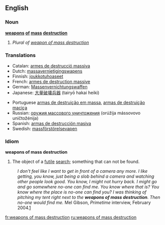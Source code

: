 ==English==
===Noun===
'''[[weapons]] [[of]] [[mass]] [[destruction]]'''

#''Plural of [[weapon of mass destruction]]''

===Translations===
{{top}}
*Catalan: [[armes de destrucció massiva]] {{f}}
*Dutch: [[massavernietigingswapens]]
*Finnish: [[joukkotuhoaseet]]
*French: [[armes de destruction massive]] {{f}}
*German: [[Massenvernichtungswaffen]] {{f}}
*Japanese: [[大量破壊兵器]] (tairyō hakai heiki)
{{mid}}
*Portuguese [[armas de destruição em massa]], [[armas de destruição maciça]]
*Russian: [[оружия массового уничтожения]] (orúžija mássovovo uničtožénija) {{n}}
*Spanish: [[armas de destrucción masiva]] {{f}}
*Swedish: [[massförstörelsevapen]] {{n}}
{{bottom}}

===Idiom===
'''weapons of mass destruction'''
# The object of a [[futile]] [[search]]; something that can not be found.
:''I don't feel like I want to get in front of a camera any more. I like getting, you know, just being a slob behind a camera and watching other people look good. You know, I might not hurry back. I might go and go somewhere no-one can find me. You know where that is? You know where the place is no-one can find you? I was thinking of pitching my tent right next to the '''weapons of mass destruction'''. Then no-one would find me.'' Mel Gibson, ''Primetime'' interview, February 2004.[http://sixtyminutes.ninemsn.com.au/sixtyminutes/stories/2004_02_22/story_1034.asp]
[[fr:weapons of mass destruction]]
[[ru:weapons of mass destruction]]